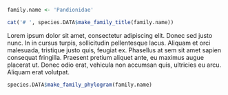 ```r
family.name <- 'Pandionidae'
```

```r
cat('# ', species.DATA$make_family_title(family.name))
```

Lorem ipsum dolor sit amet, consectetur adipiscing elit. Donec sed justo nunc. In in cursus turpis, sollicitudin pellentesque lacus. Aliquam et orci malesuada, tristique justo quis, feugiat ex. Phasellus at sem sit amet sapien consequat fringilla. Praesent pretium aliquet ante, eu maximus augue placerat ut. Donec odio erat, vehicula non accumsan quis, ultricies eu arcu. Aliquam erat volutpat.

```r
species.DATA$make_family_phylogram(family.name)
```
